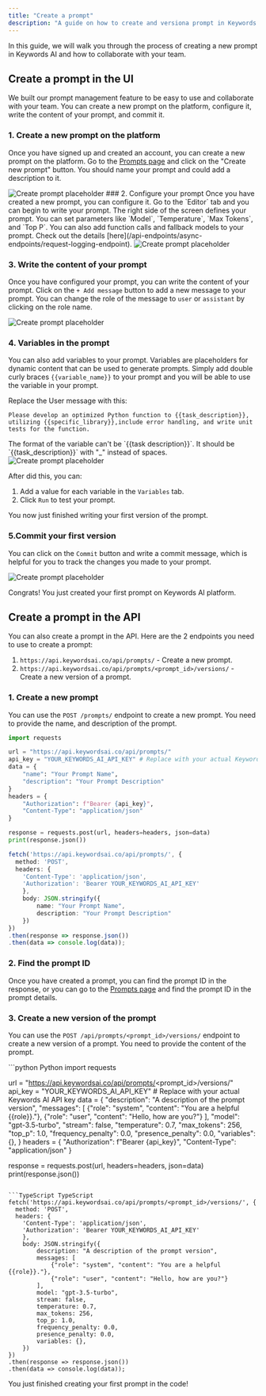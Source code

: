 ```yaml
---
title: "Create a prompt"
description: "A guide on how to create and versiona prompt in Keywords AI."
---
```


In this guide, we will walk you through the process of creating a new prompt in Keywords AI and how to collaborate with your team.

## Create a prompt in the UI
We built our prompt management feature to be easy to use and collaborate with your team. You can create a new prompt on the platform, configure it, write the content of your prompt, and commit it.
### 1. Create a new prompt on the platform
Once you have signed up and created an account, you can create a new prompt on the platform. Go to the [Prompts page](https://platform.keywordsai.co/platform/prompts) and click on the "Create new prompt" button. You should name your prompt and could add a description to it.

<img src="https://keywordsai-static.s3.us-east-1.amazonaws.com/docs/get-started/create-new-prompt.png" alt="Create prompt placeholder" />
### 2. Configure your prompt
Once you have created a new prompt, you can configure it. Go to the `Editor` tab and you can begin to write your prompt. The right side of the screen defines your prompt. You can set parameters like `Model`, `Temperature`, `Max Tokens`, and `Top P`. You can also add function calls and fallback models to your prompt. Check out the details [here](/api-endpoints/async-endpoints/request-logging-endpoint).

<img src="https://keywordsai-static.s3.us-east-1.amazonaws.com/docs/get-started/configure-prompt.png" alt="Create prompt placeholder" />

### 3. Write the content of your prompt
Once you have configured your prompt, you can write the content of your prompt. Click on the `+ Add message` button to add a new message to your prompt. You can change the role of the message to `user` or `assistant` by clicking on the role name.

<img src="https://keywordsai-static.s3.us-east-1.amazonaws.com/docs/get-started/write-prompt.png" alt="Create prompt placeholder" />

### 4. Variables in the prompt
You can also add variables to your prompt. Variables are placeholders for dynamic content that can be used to generate prompts. Simply add double curly braces `{{variable_name}}` to your prompt and you will be able to use the variable in your prompt.

Replace the User message with this:
```
Please develop an optimized Python function to {{task_description}}, 
utilizing {{specific_library}},include error handling, and write unit tests for the function.
```
<Note>
The format of the variable can't be `{{task description}}`. It should be `{{task_description}}` with "_" instead of spaces.
</Note>
<img src="https://keywordsai-static.s3.us-east-1.amazonaws.com/docs/get-started/prompt-variables.png" alt="Create prompt placeholder" />

After did this, you can:
1. Add a value for each variable in the `Variables` tab.
2. Click `Run` to test your prompt.

You now just finished writing your first version of the prompt.
### 5.Commit your first version
You can click on the `Commit` button and write a commit message, which is helpful for you to track the changes you made to your prompt.

<img src="https://keywordsai-static.s3.us-east-1.amazonaws.com/docs/get-started/prompt-commit.png" alt="Create prompt placeholder" />

Congrats! You just created your first prompt on Keywords AI platform.

## Create a prompt in the API
You can also create a prompt in the API. Here are the 2 endpoints you need to use to create a prompt:

1. `https://api.keywordsai.co/api/prompts/` - Create a new prompt.
2. `https://api.keywordsai.co/api/prompts/<prompt_id>/versions/` - Create a new version of a prompt.


### 1. Create a new prompt
You can use the `POST /prompts/` endpoint to create a new prompt. You need to provide the name, and description of the prompt.
<CodeGroup>
```python Python {6-7}
import requests

url = "https://api.keywordsai.co/api/prompts/"
api_key = "YOUR_KEYWORDS_AI_API_KEY" # Replace with your actual Keywords AI API key
data = {
    "name": "Your Prompt Name",
    "description": "Your Prompt Description"
}
headers = {
    "Authorization": f"Bearer {api_key}",
    "Content-Type": "application/json"
}

response = requests.post(url, headers=headers, json=data)
print(response.json())
```

```TypeScript TypeScript {8-9}
fetch('https://api.keywordsai.co/api/prompts/', {
  method: 'POST',
  headers: {
    'Content-Type': 'application/json',
    'Authorization': 'Bearer YOUR_KEYWORDS_AI_API_KEY'
    },
    body: JSON.stringify({
        name: "Your Prompt Name",
        description: "Your Prompt Description"
    })
})
.then(response => response.json())
.then(data => console.log(data));
```
</CodeGroup>

### 2. Find the prompt ID
Once you have created a prompt, you can find the prompt ID in the response, or you can go to the [Prompts page](https://platform.keywordsai.co/platform/prompts) and find the prompt ID in the prompt details.

### 3. Create a new version of the prompt
You can use the `POST /api/prompts/<prompt_id>/versions/` endpoint to create a new version of a prompt. You need to provide the content of the prompt.

<CodeGroup>
```python Python
import requests

url = "https://api.keywordsai.co/api/prompts/<prompt_id>/versions/"
api_key = "YOUR_KEYWORDS_AI_API_KEY" # Replace with your actual Keywords AI API key
data = {
"description": "A description of the prompt version",
  "messages": [
    {"role": "system", "content": "You are a helpful {{role}}."},
    {"role": "user", "content": "Hello, how are you?"}
  ],
  "model": "gpt-3.5-turbo",
  "stream": false,
  "temperature": 0.7,
  "max_tokens": 256,
  "top_p": 1.0,
  "frequency_penalty": 0.0,
  "presence_penalty": 0.0,
  "variables": {},
}
headers = {
    "Authorization": f"Bearer {api_key}",
    "Content-Type": "application/json"
}

response = requests.post(url, headers=headers, json=data)
print(response.json())
```

```TypeScript TypeScript
fetch('https://api.keywordsai.co/api/prompts/<prompt_id>/versions/', {
  method: 'POST',
  headers: {
    'Content-Type': 'application/json',
    'Authorization': 'Bearer YOUR_KEYWORDS_AI_API_KEY'
    },
    body: JSON.stringify({
        description: "A description of the prompt version",
        messages: [
            {"role": "system", "content": "You are a helpful {{role}}."},
            {"role": "user", "content": "Hello, how are you?"}
        ],
        model: "gpt-3.5-turbo",
        stream: false,
        temperature: 0.7,
        max_tokens: 256,
        top_p: 1.0,
        frequency_penalty: 0.0,
        presence_penalty: 0.0,
        variables: {},
    })
})
.then(response => response.json())
.then(data => console.log(data));
```
</CodeGroup>

You just finished creating your first prompt in the code!
